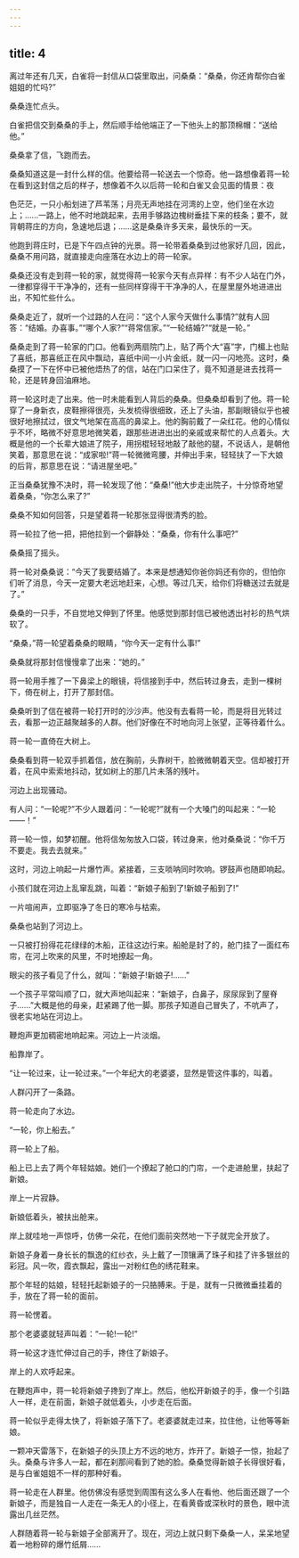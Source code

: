 ```yaml
---
---
---
```

title: 4
---



离过年还有几天，白雀将一封信从口袋里取出，问桑桑：“桑桑，你还肯帮你白雀姐姐的忙吗?”

桑桑连忙点头。

白雀把信交到桑桑的手上，然后顺手给他端正了一下他头上的那顶棉帽：“送给他。”

桑桑拿了信，飞跑而去。

桑桑知道这是一封什么样的信。他要给蒋一轮送去一个惊奇。他一路想像着蒋一轮在看到这封信之后的样子，想像着不久以后蒋一轮和白雀又会见面的情景：夜

色茫茫，一只小船划进了芦苇荡；月亮无声地挂在河湾的上空，他们坐在水边上；……一路上，他不时地跳起来，去用手够路边槐树垂挂下来的枝条；要不，就背朝蒋庄的方向，急速地后退；……这是桑桑许多天来，最快乐的一天。

他跑到蒋庄时，已是下午四点钟的光景。蒋一轮带着桑桑到过他家好几回，因此，桑桑不用问路，就直接走向座落在水边上的蒋一轮家。

桑桑还没有走到蒋一轮的家，就觉得蒋一轮家今天有点异样：有不少人站在门外，一律都穿得干干净净的，还有一些同样穿得干干净净的人，在屋里屋外地进进出出，不知忙些什么。

桑桑走近了，就听一个过路的人在问：“这个人家今天做什么事情?”就有人回答：“结婚。办喜事。”“哪个人家?”“蒋常信家。”“一轮结婚?”“就是一轮。”

桑桑走到了蒋一轮家的门口。他看到两扇院门上，贴了两个大“喜”字，门楣上也贴了喜纸，那喜纸正在风中飘动，喜纸中间一小片金纸，就一闪一闪地亮。这时，桑桑摸了一下在怀中已被他焐热了的信，站在门口呆住了，竟不知道是进去找蒋一轮，还是转身回油麻地。

蒋一轮这时走了出来。他一时未能看到人背后的桑桑。但桑桑却看到了他。蒋一轮穿了一身新衣，皮鞋擦得很亮，头发梳得很细致，还上了头油，那副眼镜似乎也被很好地擦拭过，很文气地架在高高的鼻梁上。他的胸前戴了一朵红花。他的心情似乎不坏，略微不好意思地微笑着，跟那些进进出出的亲戚或来帮忙的人点着头。大概是他的一个长辈大娘进了院子，用拐棍轻轻地敲了敲他的腿，不说话人，是朝他笑着，那意思在说：“成家啦!”蒋一轮微微弯腰，并伸出手来，轻轻扶了一下大娘的后背，那意思在说：“请进屋坐吧。”

正当桑桑犹豫不决时，蒋一轮发现了他：“桑桑!”他大步走出院子，十分惊奇地望着桑桑，“你怎么来了?”

桑桑不知如何回答，只是望着蒋一轮那张显得很清秀的脸。

蒋一轮拉了他一把，把他拉到一个僻静处：“桑桑，你有什么事吧?”

桑桑摇了摇头。

蒋一轮对桑桑说：“今天了我要结婚了。本来是想通知你爸你妈还有你的，但怕你们听了消息，今天一定要大老远地赶来，心想。等过几天，给你们将糖送过去就是了。”

桑桑的一只手，不自觉地又伸到了怀里。他感觉到那封信已被他透出衬衫的热气烘软了。

“桑桑，”蒋一轮望着桑桑的眼睛，“你今天一定有什么事!”

桑桑就将那封信慢慢拿了出来：“她的。”

蒋一轮用手推了一下鼻梁上的眼镜，将信接到手中，然后转过身去，走到一棵树下，倚在树上，打开了那封信。

桑桑听到了信在被蒋一轮打开时的沙沙声。他没有去看蒋一轮，而是将目光转过去，看那一边正越聚越多的人群。他们好像在不时地向河上张望，正等待着什么。

蒋一轮一直倚在大树上。

桑桑看到蒋一轮双手抓着信，放在胸前，头靠树干，脸微微朝着天空。信却被打开着，在风中索索地抖动，犹如树上的那几片未落的残叶。

河边上出现骚动。

有人问：“一轮呢?”不少人跟着问：“一轮呢?”就有一个大嗓门的叫起来：“一轮——！”

蒋一轮一惊，如梦初醒。他将信匆匆放入口袋，转过身来，他对桑桑说：“你千万不要走。我去去就来。”

这时，河边上响起一片爆竹声。紧接着，三支唢呐同时吹响。锣鼓声也随即响起。

小孩们就在河边上乱窜乱跳，叫着：“新娘子船到了!新娘子船到了!”

一片喧闹声，立即驱净了冬日的寒冷与枯索。

桑桑也站到了河边上。

一只被打扮得花花绿绿的木船，正往这边行来。船舱是封了的，舱门挂了一面红布帘，在河上吹来的风里，不时地撩起一角。

眼尖的孩子看见了什么，就叫：“新娘子!新娘子!……”

一个孩子平常叫顺了口，就大声地叫起来：“新娘子，白鼻子，尿尿尿到了屋脊子……”大概是他的母亲，赶紧踢了他一脚。那孩子知道自己冒失了，不吭声了，很老实地站在河边上。

鞭炮声更加稠密地响起来。河边上一片淡烟。

船靠岸了。

“让一轮过来，让一轮过来。”一个年纪大的老婆婆，显然是管这件事的，叫着。

人群闪开了一条路。

蒋一轮走向了水边。

“一轮，你上船去。”

蒋一轮上了船。

船上已上去了两个年轻姑娘。她们一个撩起了舱口的门帘，一个走进舱里，扶起了新娘。

岸上一片寂静。

新娘低着头，被扶出舱来。

岸上就哇地一声惊呼，仿佛一朵花，在他们面前突然地一下子就完全开放了。

新娘子身着一身长长的飘逸的红纱衣，头上戴了一顶镶满了珠子和挂了许多银丝的彩冠。风一吹，霞衣飘起，露出一对粉红色的绣花鞋来。

那个年轻的姑娘，轻轻托起新娘子的一只胳膊来。于是，就有一只微微垂挂着的手，放在了蒋一轮的面前。

蒋一轮愣着。

那个老婆婆就轻声叫着：“一轮!一轮!”

蒋一轮这才连忙伸过自己的手，搀住了新娘子。

岸上的人欢呼起来。

在鞭炮声中，蒋一轮将新娘子搀到了岸上。然后，他松开新娘子的手，像一个引路人一样，走在前面，新娘子就低着头，小步走在后面。

蒋一轮似乎走得太快了，将新娘子落下了。老婆婆就走过来，拉住他，让他等等新娘。

一颗冲天雷落下，在新娘子的头顶上方不远的地方，炸开了。新娘子一惊，抬起了头。桑桑与许多人一起，都在刹那间看到了她的脸。桑桑觉得新娘子长得很好看，是与白雀姐姐不一样的那种好看。

蒋一轮走在人群里。他仿佛没有感觉到周围有这么多人在看他、他后面还跟了一个新娘子，而是独自一人走在一条无人的小径上，在看黄昏或深秋时的景色，眼中流露出几丝茫然。

人群随着蒋一轮与新娘子全部离开了。现在，河边上就只剩下桑桑一人，呆呆地望着一地粉碎的爆竹纸屑……